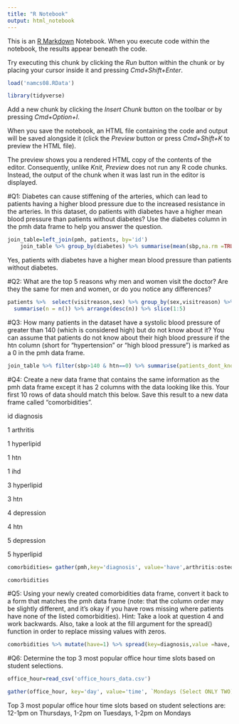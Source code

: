 ```yaml
---
title: "R Notebook"
output: html_notebook
---
```


This is an [R Markdown](http://rmarkdown.rstudio.com) Notebook. When you execute code within the notebook, the results appear beneath the code. 

Try executing this chunk by clicking the *Run* button within the chunk or by placing your cursor inside it and pressing *Cmd+Shift+Enter*. 

```r
load('namcs08.RData')
```

```r
library(tidyverse)
```

Add a new chunk by clicking the *Insert Chunk* button on the toolbar or by pressing *Cmd+Option+I*.

When you save the notebook, an HTML file containing the code and output will be saved alongside it (click the *Preview* button or press *Cmd+Shift+K* to preview the HTML file). 

The preview shows you a rendered HTML copy of the contents of the editor. Consequently, unlike *Knit*, *Preview* does not run any R code chunks. Instead, the output of the chunk when it was last run in the editor is displayed.

#Q1: Diabetes can cause stiffening of the arteries, which can lead to patients having a higher blood pressure due to the increased resistance in the arteries. In this dataset, do patients with diabetes have a higher mean blood pressure than patients without diabetes? Use the diabetes column in the pmh data frame to help you answer the question.

```r
join_table=left_join(pmh, patients, by='id')
    join_table %>% group_by(diabetes) %>% summarise(mean(sbp,na.rm =TRUE),mean(dbp,na.rm =TRUE))

```
Yes, patients with diabetes have a higher mean blood pressure than patients without diabetes.

#Q2: What are the top 5 reasons why men and women visit the doctor? Are they the same for men and women, or do you notice any differences?

```r
patients %>%  select(visitreason,sex) %>% group_by(sex,visitreason) %>% 
  summarise(n = n()) %>% arrange(desc(n)) %>% slice(1:5)
```

#Q3: How many patients in the dataset have a systolic blood pressure of greater than 140 (which is considered high) but do not know about it? You can assume that patients do not know about their high blood pressure if the htn column (short for "hypertension" or "high blood pressure") is marked as a 0 in the pmh data frame.

```r
join_table %>% filter(sbp>140 & htn==0) %>% summarise(patients_dont_know_their_sbp=n())
```

#Q4: Create a new data frame that contains the same information as the pmh data frame except it has 2 columns with the data looking like this. Your first 10 rows of data should match this below. Save this result to a new data frame called "comorbidities".

id diagnosis

1 arthritis

1 hyperlipid

1 htn

1 ihd

3 hyperlipid

3 htn

4 depression

4 htn

5 depression

5 hyperlipid

```r
comorbidities= gather(pmh,key='diagnosis', value='have',arthritis:osteoporosis) %>% filter(have==1) %>% arrange(id) %>% select(-have)

comorbidities
```


#Q5: Using your newly created comorbidities data frame, convert it back to a form that matches the pmh data frame (note: that the column order may be slightly different, and it's okay if you have rows missing where patients have none of the listed comorbidities). Hint: Take a look at question 4 and work backwards. Also, take a look at the fill argument for the spread() function in order to replace missing values with zeros.

```r

comorbidities %>% mutate(have=1) %>% spread(key=diagnosis,value =have, fill = 0)
```



#Q6: Determine the top 3 most popular office hour time slots based on student selections.


```r
office_hour=read_csv('office_hours_data.csv')
```

```r
gather(office_hour, key='day', value='time', `Mondays (Select ONLY TWO)`:`Friday (Select TWO)`) %>% separate_rows(time, sep = ';') %>% group_by(day, time) %>% summarise(count=n()) %>% arrange(desc(count))
```

Top 3 most popular office hour time slots based on student selections are:
12-1pm on Thursdays,
1-2pm on Tuesdays,
1-2pm on Mondays




































